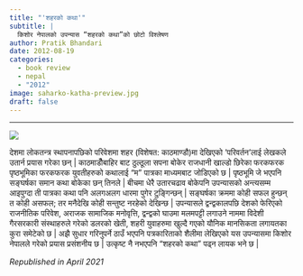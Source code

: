 ```yaml
---
title: "'शहरको कथा'"
subtitle: |
  किशोर नेपालको उपन्यास “शहरको कथा”को छोटो विश्लेषण
author: Pratik Bhandari
date: 2012-08-19
categories:
  - book review
  - nepal
  - "2012"
image: saharko-katha-preview.jpg
draft: false
---
```


<!-- Oh, so some links brought you here. Cool.\ -->

***

![](saharko-katha.jpeg){fig-align="center"}

देशमा लोकतन्त्र स्थापनापछिको परिवेशमा शहर (विशेषत: काठमाण्डौ)मा देखिएको ‘परिवर्तन’लाई लेखकले उतार्न प्रयास गरेका छन् | काठमाडौँबाहिर बाट ठुल्ठूला सपना बोकेर राजधानी खाल्डो छिरेका फरकफरक पृष्ठभूमिका फरकफरक युवतीहरुको कथालाई
“म” पात्रका माध्यमबाट जोडिएको छ | पृष्ठभूमि जे भएपनि सङ्घर्षका समान कथा बोकेका छन् तिनले | बीचमा धेरै उतारचढाव बोकेपनि उपन्यासको अन्त्यसम्म आइपुग्दा ती पात्रका कथा पनि अलगअलग धारमा पुगेर टुङ्गिन्छन् | सङ्घर्षका क्रममा कोही सफल हुन्छन् त कोही असफल; तर मनैदेखि कोही सन्तुष्ट नरहेको देखिन्छ | उपन्यासले द्वन्द्वकालपछि देशको फेरिएको राजनीतिक परिवेश, अराजक सामाजिक मनोवृत्ति, द्वन्द्वको घाउमा मलमपट्टी लगाउने नाममा विदेशी गैरसरकारी संस्थाहरुले गरेको डलरको खेती, शहरी युवाहरुमा खुल्दै गएको यौनिक मानसिकता लगायतका कुरा समेटेको छ | अझै सुधार गरिनुपर्ने ठाउँ भएपनि पत्रकारिताको शैलीमा लेखिएको यस उपन्यासमा किशोर नेपालले गरेको प्रयास प्रसंशनीय छ | उत्कृष्ट नै नभएपनि “शहरको कथा” पढ्न लायक भने छ |

_Republished in April 2021_
